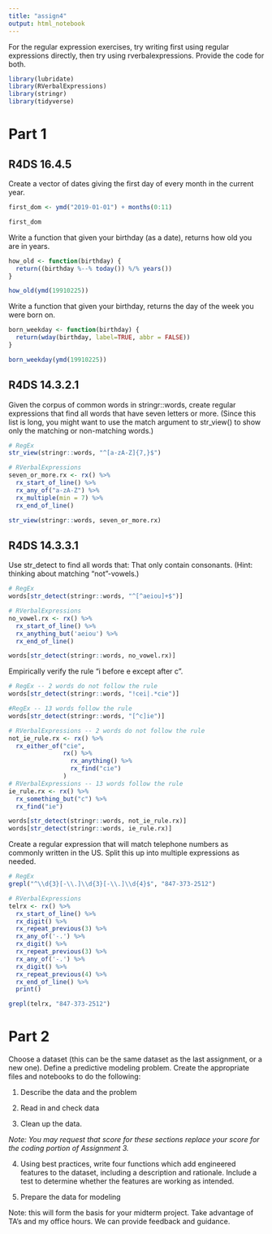 ```yaml
---
title: "assign4"
output: html_notebook
---
```


For the regular expression exercises, try writing first using regular expressions directly, then try using rverbalexpressions. Provide the code for both. 

```r
library(lubridate)
library(RVerbalExpressions)
library(stringr)
library(tidyverse)
```

# Part 1

## R4DS 16.4.5

Create a vector of dates giving the first day of every month in the current year. 
```r
first_dom <- ymd("2019-01-01") + months(0:11)

first_dom
```


Write a function that given your birthday (as a date), returns how old you are in years.
```r
how_old <- function(birthday) {
  return((birthday %--% today()) %/% years())
}

how_old(ymd(19910225))
```


Write a function that given your birthday, returns the day of the week you were born on. 
```r
born_weekday <- function(birthday) {
  return(wday(birthday, label=TRUE, abbr = FALSE))
}

born_weekday(ymd(19910225))
```


## R4DS 14.3.2.1

Given the corpus of common words in stringr::words, create regular expressions that find all words that have seven letters or more. (Since this list is long, you might want to use the match argument to str_view() to show only the matching or non-matching words.)
```r
# RegEx
str_view(stringr::words, "^[a-zA-Z]{7,}$")

# RVerbalExpressions
seven_or_more.rx <- rx() %>%
  rx_start_of_line() %>% 
  rx_any_of("a-zA-Z") %>% 
  rx_multiple(min = 7) %>% 
  rx_end_of_line()

str_view(stringr::words, seven_or_more.rx)
```


## R4DS 14.3.3.1

Use str_detect to find all words that:
That only contain consonants. (Hint: thinking about matching “not”-vowels.)
```r
# RegEx
words[str_detect(stringr::words, "^[^aeiou]+$")]

# RVerbalExpressions
no_vowel.rx <- rx() %>% 
  rx_start_of_line() %>% 
  rx_anything_but('aeiou') %>% 
  rx_end_of_line()

words[str_detect(stringr::words, no_vowel.rx)]
```


Empirically verify the rule “i before e except after c”.
```r
# RegEx -- 2 words do not follow the rule
words[str_detect(stringr::words, "!cei|.*cie")]

#RegEx -- 13 words follow the rule
words[str_detect(stringr::words, "[^c]ie")]

# RVerbalExpressions -- 2 words do not follow the rule
not_ie_rule.rx <- rx() %>% 
  rx_either_of("cie", 
               rx() %>% 
                 rx_anything() %>% 
                 rx_find("cie")
               )
# RVerbalExpressions -- 13 words follow the rule
ie_rule.rx <- rx() %>% 
  rx_something_but("c") %>%
  rx_find("ie")

words[str_detect(stringr::words, not_ie_rule.rx)]
words[str_detect(stringr::words, ie_rule.rx)]
```


Create a regular expression that will match telephone numbers as commonly written in the US. Split this up into multiple expressions as needed.
```r
# RegEx
grepl("^\\d{3}[-\\.]\\d{3}[-\\.]\\d{4}$", "847-373-2512")

# RVerbalExpressions
telrx <- rx() %>% 
  rx_start_of_line() %>% 
  rx_digit() %>%
  rx_repeat_previous(3) %>%
  rx_any_of('-.') %>% 
  rx_digit() %>%
  rx_repeat_previous(3) %>%
  rx_any_of('-.') %>% 
  rx_digit() %>%
  rx_repeat_previous(4) %>%
  rx_end_of_line() %>% 
  print()

grepl(telrx, "847-373-2512")
```


# Part 2

Choose a dataset (this can be the same dataset as the last assignment, or a new one). Define a predictive modeling problem. Create the appropriate files and notebooks to do the following:

1. Describe the data and the problem

2. Read in and check data

2. Clean up the data. 

*Note: You may request that score for these sections replace your score for the coding portion of Assignment 3.*

4. Using best practices, write four functions which add engineered features to the dataset, including a description and rationale. Include a test to determine whether the features are working as intended. 

5. Prepare the data for modeling

Note: this will form the basis for your midterm project. Take advantage of TA's and my office hours. We can provide feedback and guidance. 

